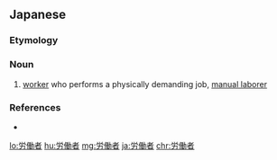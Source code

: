 ==Japanese==
{{ja-kanjitab|ろう|どう|しゃ|yomi=on}}

===Etymology===
{{suffix|労働|者|t1=manual labor|t2=-er|lang=ja|sort=ろうどうしゃ}}

===Noun===
{{ja-noun|ろうどうしゃ|kyu=勞働者}}

# [[worker]] who performs a physically demanding job, [[manual laborer]]
#: {{ja-usex|ストは'''労働者'''の権利です。|スト は '''ろうどうしゃ''' の けんり です。|Going on strike is the right of all workers.|lang=ja}}

===References===
* {{R:Meikyo}}

[[lo:労働者]]
[[hu:労働者]]
[[mg:労働者]]
[[ja:労働者]]
[[chr:労働者]]
